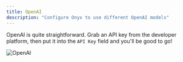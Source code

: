 ```yaml
---
title: OpenAI
description: "Configure Onyx to use different OpenAI models"
---
```


OpenAI is quite straightforward. Grab an API key from the developer platform, then put it into the `API Key` field
and you'll be good to go!

![OpenAI](/assets/images/gen_ai/OpenAI.png)
